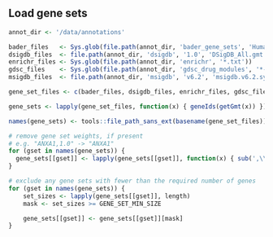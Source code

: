 ## Load gene sets

```r
annot_dir <- '/data/annotations'

bader_files   <- Sys.glob(file.path(annot_dir, 'bader_gene_sets', 'Human_DrugBank_all_symbol.gmt')) 
dsigdb_files  <- file.path(annot_dir, 'dsigdb', '1.0', 'DSigDB_All.gmt')
enrichr_files <- Sys.glob(file.path(annot_dir, 'enrichr', '*.txt'))
gdsc_files    <- Sys.glob(file.path(annot_dir, 'gdsc_drug_modules', '*-nr.gmt'))
msigdb_files  <- file.path(annot_dir, 'msigdb', 'v6.2', 'msigdb.v6.2.symbols.gmt')

gene_set_files <- c(bader_files, dsigdb_files, enrichr_files, gdsc_files, msigdb_files)

gene_sets <- lapply(gene_set_files, function(x) { geneIds(getGmt(x)) })

names(gene_sets) <- tools::file_path_sans_ext(basename(gene_set_files)) 

# remove gene set weights, if present
# e.g. "ANXA1,1.0" -> "ANXA1"
for (gset in names(gene_sets)) {
  gene_sets[[gset]] <- lapply(gene_sets[[gset]], function(x) { sub(',\\d+\\.\\d+$', '', x) }) 
}

# exclude any gene sets with fewer than the required number of genes
for (gset in names(gene_sets)) {
	set_sizes <- lapply(gene_sets[[gset]], length)
	mask <- set_sizes >= GENE_SET_MIN_SIZE

	gene_sets[[gset]] <- gene_sets[[gset]][mask]
}
```

